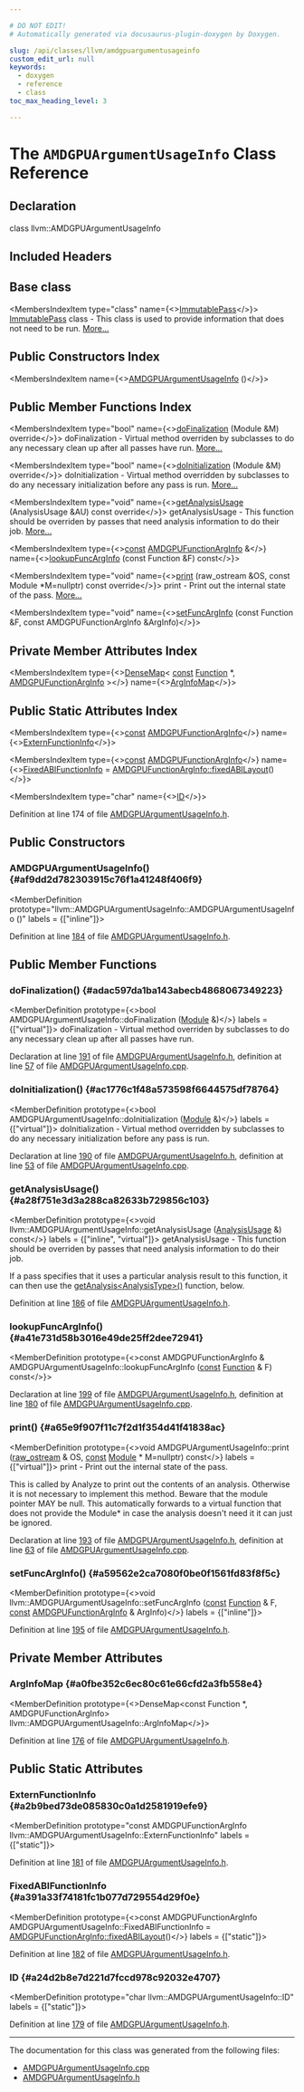 ```yaml
---

# DO NOT EDIT!
# Automatically generated via docusaurus-plugin-doxygen by Doxygen.

slug: /api/classes/llvm/amdgpuargumentusageinfo
custom_edit_url: null
keywords:
  - doxygen
  - reference
  - class
toc_max_heading_level: 3

---
```





# The `AMDGPUArgumentUsageInfo` Class Reference

<DoxygenPage pluginConfig={pluginConfig}>



## Declaration

<CodeBlock>class llvm::AMDGPUArgumentUsageInfo</CodeBlock>

## Included Headers

<IncludesList>
<IncludesListItem
  filePath="Target/AMDGPU/AMDGPUArgumentUsageInfo.h"
  permalink="/docs/api/files/lib/lib/target/lib/target/amdgpu/amdgpuargumentusageinfo-h"
  isLocal="true" />
</IncludesList>

## Base class

<MembersIndex>

<MembersIndexItem
  type="class"
  name={<><a href="/docs/api/classes/llvm/immutablepass">ImmutablePass</a></>}>
<a href="/docs/api/classes/llvm/immutablepass">ImmutablePass</a> class - This class is used to provide information that does not need to be run. <a href="/docs/api/classes/llvm/immutablepass/#details">More...</a>
</MembersIndexItem>

</MembersIndex>

## Public Constructors Index

<MembersIndex>

<MembersIndexItem
  name={<><a href="#af9dd2d782303915c76f1a41248f406f9">AMDGPUArgumentUsageInfo</a> ()</>}>
</MembersIndexItem>

</MembersIndex>

## Public Member Functions Index

<MembersIndex>

<MembersIndexItem
  type="bool"
  name={<><a href="#adac597da1ba143abecb4868067349223">doFinalization</a> (Module &amp;M) override</>}>
doFinalization - Virtual method overriden by subclasses to do any necessary clean up after all passes have run. <a href="#adac597da1ba143abecb4868067349223">More...</a>
</MembersIndexItem>

<MembersIndexItem
  type="bool"
  name={<><a href="#ac1776c1f48a573598f6644575df78764">doInitialization</a> (Module &amp;M) override</>}>
doInitialization - Virtual method overridden by subclasses to do any necessary initialization before any pass is run. <a href="#ac1776c1f48a573598f6644575df78764">More...</a>
</MembersIndexItem>

<MembersIndexItem
  type="void"
  name={<><a href="#a28f751e3d3a288ca82633b729856c103">getAnalysisUsage</a> (AnalysisUsage &amp;AU) const override</>}>
getAnalysisUsage - This function should be overriden by passes that need analysis information to do their job. <a href="#a28f751e3d3a288ca82633b729856c103">More...</a>
</MembersIndexItem>

<MembersIndexItem
  type={<><a href="/docs/api/files/lib/lib/target/lib/target/aarch64/aarch64promoteconstant-cpp/#a90f8350fecae261c25be85d38b451bff">const</a> <a href="/docs/api/structs/llvm/amdgpufunctionarginfo">AMDGPUFunctionArgInfo</a> &amp;</>}
  name={<><a href="#a41e731d58b3016e49de25ff2dee72941">lookupFuncArgInfo</a> (const Function &amp;F) const</>}>
</MembersIndexItem>

<MembersIndexItem
  type="void"
  name={<><a href="#a65e9f907f11c7f2d1f354d41f41838ac">print</a> (raw&#95;ostream &amp;OS, const Module &#42;M=nullptr) const override</>}>
print - Print out the internal state of the pass. <a href="#a65e9f907f11c7f2d1f354d41f41838ac">More...</a>
</MembersIndexItem>

<MembersIndexItem
  type="void"
  name={<><a href="#a59562e2ca7080f0be0f1561fd83f8f5c">setFuncArgInfo</a> (const Function &amp;F, const AMDGPUFunctionArgInfo &amp;ArgInfo)</>}>
</MembersIndexItem>

</MembersIndex>

## Private Member Attributes Index

<MembersIndex>

<MembersIndexItem
  type={<><a href="/docs/api/classes/llvm/densemap">DenseMap</a>&lt; <a href="/docs/api/files/lib/lib/target/lib/target/aarch64/aarch64promoteconstant-cpp/#a90f8350fecae261c25be85d38b451bff">const</a> <a href="/docs/api/classes/llvm/function">Function</a> &#42;, <a href="/docs/api/structs/llvm/amdgpufunctionarginfo">AMDGPUFunctionArgInfo</a> &gt;</>}
  name={<><a href="#a0fbe352c6ec80c61e66cfd2a3fb558e4">ArgInfoMap</a></>}>
</MembersIndexItem>

</MembersIndex>

## Public Static Attributes Index

<MembersIndex>

<MembersIndexItem
  type={<><a href="/docs/api/files/lib/lib/target/lib/target/aarch64/aarch64promoteconstant-cpp/#a90f8350fecae261c25be85d38b451bff">const</a> <a href="/docs/api/structs/llvm/amdgpufunctionarginfo">AMDGPUFunctionArgInfo</a></>}
  name={<><a href="#a2b9bed73de085830c0a1d2581919efe9">ExternFunctionInfo</a></>}>
</MembersIndexItem>

<MembersIndexItem
  type={<><a href="/docs/api/files/lib/lib/target/lib/target/aarch64/aarch64promoteconstant-cpp/#a90f8350fecae261c25be85d38b451bff">const</a> <a href="/docs/api/structs/llvm/amdgpufunctionarginfo">AMDGPUFunctionArgInfo</a></>}
  name={<><a href="#a391a33f74181fc1b077d729554d29f0e">FixedABIFunctionInfo</a> = <a href="/docs/api/structs/llvm/amdgpufunctionarginfo/#a69667e25bd46f756ca2b9efab35508eb">AMDGPUFunctionArgInfo::fixedABILayout</a>()</>}>
</MembersIndexItem>

<MembersIndexItem
  type="char"
  name={<><a href="#a24d2b8e7d221d7fccd978c92032e4707">ID</a></>}>
</MembersIndexItem>

</MembersIndex>


Definition at line 174 of file <a href="/docs/api/files/lib/lib/target/lib/target/amdgpu/amdgpuargumentusageinfo-h">AMDGPUArgumentUsageInfo.h</a>.

<SectionDefinition>

## Public Constructors

### AMDGPUArgumentUsageInfo() {#af9dd2d782303915c76f1a41248f406f9}

<MemberDefinition
  prototype="llvm::AMDGPUArgumentUsageInfo::AMDGPUArgumentUsageInfo ()"
  labels = {["inline"]}>

Definition at line <a href="/docs/api/files/lib/lib/target/lib/target/amdgpu/amdgpuargumentusageinfo-h/#l00184">184</a> of file <a href="/docs/api/files/lib/lib/target/lib/target/amdgpu/amdgpuargumentusageinfo-h">AMDGPUArgumentUsageInfo.h</a>.
</MemberDefinition>

</SectionDefinition>

<SectionDefinition>

## Public Member Functions

### doFinalization() {#adac597da1ba143abecb4868067349223}

<MemberDefinition
  prototype={<>bool AMDGPUArgumentUsageInfo::doFinalization (<a href="/docs/api/classes/llvm/module">Module</a> &amp;)</>}
  labels = {["virtual"]}>
doFinalization - Virtual method overriden by subclasses to do any necessary clean up after all passes have run.

Declaration at line <a href="/docs/api/files/lib/lib/target/lib/target/amdgpu/amdgpuargumentusageinfo-h/#l00191">191</a> of file <a href="/docs/api/files/lib/lib/target/lib/target/amdgpu/amdgpuargumentusageinfo-h">AMDGPUArgumentUsageInfo.h</a>, definition at line <a href="/docs/api/files/lib/lib/target/lib/target/amdgpu/amdgpuargumentusageinfo-cpp/#l00057">57</a> of file <a href="/docs/api/files/lib/lib/target/lib/target/amdgpu/amdgpuargumentusageinfo-cpp">AMDGPUArgumentUsageInfo.cpp</a>.
</MemberDefinition>

### doInitialization() {#ac1776c1f48a573598f6644575df78764}

<MemberDefinition
  prototype={<>bool AMDGPUArgumentUsageInfo::doInitialization (<a href="/docs/api/classes/llvm/module">Module</a> &amp;)</>}
  labels = {["virtual"]}>
doInitialization - Virtual method overridden by subclasses to do any necessary initialization before any pass is run.

Declaration at line <a href="/docs/api/files/lib/lib/target/lib/target/amdgpu/amdgpuargumentusageinfo-h/#l00190">190</a> of file <a href="/docs/api/files/lib/lib/target/lib/target/amdgpu/amdgpuargumentusageinfo-h">AMDGPUArgumentUsageInfo.h</a>, definition at line <a href="/docs/api/files/lib/lib/target/lib/target/amdgpu/amdgpuargumentusageinfo-cpp/#l00053">53</a> of file <a href="/docs/api/files/lib/lib/target/lib/target/amdgpu/amdgpuargumentusageinfo-cpp">AMDGPUArgumentUsageInfo.cpp</a>.
</MemberDefinition>

### getAnalysisUsage() {#a28f751e3d3a288ca82633b729856c103}

<MemberDefinition
  prototype={<>void llvm::AMDGPUArgumentUsageInfo::getAnalysisUsage (<a href="/docs/api/classes/llvm/analysisusage">AnalysisUsage</a> &amp;) const</>}
  labels = {["inline", "virtual"]}>
getAnalysisUsage - This function should be overriden by passes that need analysis information to do their job.

If a pass specifies that it uses a particular analysis result to this function, it can then use the <a href="/docs/api/classes/llvm/pass/#a4863e5e463fb79955269fbf7fbf52b80">getAnalysis&lt;AnalysisType&gt;()</a> function, below.

Definition at line <a href="/docs/api/files/lib/lib/target/lib/target/amdgpu/amdgpuargumentusageinfo-h/#l00186">186</a> of file <a href="/docs/api/files/lib/lib/target/lib/target/amdgpu/amdgpuargumentusageinfo-h">AMDGPUArgumentUsageInfo.h</a>.
</MemberDefinition>

### lookupFuncArgInfo() {#a41e731d58b3016e49de25ff2dee72941}

<MemberDefinition
  prototype={<>const AMDGPUFunctionArgInfo &amp; AMDGPUArgumentUsageInfo::lookupFuncArgInfo (<a href="/docs/api/files/lib/lib/target/lib/target/aarch64/aarch64promoteconstant-cpp/#a90f8350fecae261c25be85d38b451bff">const</a> <a href="/docs/api/classes/llvm/function">Function</a> &amp; F) const</>}>

Declaration at line <a href="/docs/api/files/lib/lib/target/lib/target/amdgpu/amdgpuargumentusageinfo-h/#l00199">199</a> of file <a href="/docs/api/files/lib/lib/target/lib/target/amdgpu/amdgpuargumentusageinfo-h">AMDGPUArgumentUsageInfo.h</a>, definition at line <a href="/docs/api/files/lib/lib/target/lib/target/amdgpu/amdgpuargumentusageinfo-cpp/#l00180">180</a> of file <a href="/docs/api/files/lib/lib/target/lib/target/amdgpu/amdgpuargumentusageinfo-cpp">AMDGPUArgumentUsageInfo.cpp</a>.
</MemberDefinition>

### print() {#a65e9f907f11c7f2d1f354d41f41838ac}

<MemberDefinition
  prototype={<>void AMDGPUArgumentUsageInfo::print (<a href="/docs/api/classes/llvm/raw-ostream">raw&#95;ostream</a> &amp; OS, <a href="/docs/api/files/lib/lib/target/lib/target/aarch64/aarch64promoteconstant-cpp/#a90f8350fecae261c25be85d38b451bff">const</a> <a href="/docs/api/classes/llvm/module">Module</a> &#42; M=nullptr) const</>}
  labels = {["virtual"]}>
print - Print out the internal state of the pass.

This is called by Analyze to print out the contents of an analysis. Otherwise it is not necessary to implement this method. Beware that the module pointer MAY be null. This automatically forwards to a virtual function that does not provide the Module&#42; in case the analysis doesn&#39;t need it it can just be ignored.

Declaration at line <a href="/docs/api/files/lib/lib/target/lib/target/amdgpu/amdgpuargumentusageinfo-h/#l00193">193</a> of file <a href="/docs/api/files/lib/lib/target/lib/target/amdgpu/amdgpuargumentusageinfo-h">AMDGPUArgumentUsageInfo.h</a>, definition at line <a href="/docs/api/files/lib/lib/target/lib/target/amdgpu/amdgpuargumentusageinfo-cpp/#l00063">63</a> of file <a href="/docs/api/files/lib/lib/target/lib/target/amdgpu/amdgpuargumentusageinfo-cpp">AMDGPUArgumentUsageInfo.cpp</a>.
</MemberDefinition>

### setFuncArgInfo() {#a59562e2ca7080f0be0f1561fd83f8f5c}

<MemberDefinition
  prototype={<>void llvm::AMDGPUArgumentUsageInfo::setFuncArgInfo (<a href="/docs/api/files/lib/lib/target/lib/target/aarch64/aarch64promoteconstant-cpp/#a90f8350fecae261c25be85d38b451bff">const</a> <a href="/docs/api/classes/llvm/function">Function</a> &amp; F, <a href="/docs/api/files/lib/lib/target/lib/target/aarch64/aarch64promoteconstant-cpp/#a90f8350fecae261c25be85d38b451bff">const</a> <a href="/docs/api/structs/llvm/amdgpufunctionarginfo">AMDGPUFunctionArgInfo</a> &amp; ArgInfo)</>}
  labels = {["inline"]}>

Definition at line <a href="/docs/api/files/lib/lib/target/lib/target/amdgpu/amdgpuargumentusageinfo-h/#l00195">195</a> of file <a href="/docs/api/files/lib/lib/target/lib/target/amdgpu/amdgpuargumentusageinfo-h">AMDGPUArgumentUsageInfo.h</a>.
</MemberDefinition>

</SectionDefinition>

<SectionDefinition>

## Private Member Attributes

### ArgInfoMap {#a0fbe352c6ec80c61e66cfd2a3fb558e4}

<MemberDefinition
  prototype={<>DenseMap&lt;const Function &#42;, AMDGPUFunctionArgInfo&gt; llvm::AMDGPUArgumentUsageInfo::ArgInfoMap</>}>

Definition at line <a href="/docs/api/files/lib/lib/target/lib/target/amdgpu/amdgpuargumentusageinfo-h/#l00176">176</a> of file <a href="/docs/api/files/lib/lib/target/lib/target/amdgpu/amdgpuargumentusageinfo-h">AMDGPUArgumentUsageInfo.h</a>.
</MemberDefinition>

</SectionDefinition>

<SectionDefinition>

## Public Static Attributes

### ExternFunctionInfo {#a2b9bed73de085830c0a1d2581919efe9}

<MemberDefinition
  prototype="const AMDGPUFunctionArgInfo llvm::AMDGPUArgumentUsageInfo::ExternFunctionInfo"
  labels = {["static"]}>

Definition at line <a href="/docs/api/files/lib/lib/target/lib/target/amdgpu/amdgpuargumentusageinfo-h/#l00181">181</a> of file <a href="/docs/api/files/lib/lib/target/lib/target/amdgpu/amdgpuargumentusageinfo-h">AMDGPUArgumentUsageInfo.h</a>.
</MemberDefinition>

### FixedABIFunctionInfo {#a391a33f74181fc1b077d729554d29f0e}

<MemberDefinition
  prototype={<>const AMDGPUFunctionArgInfo AMDGPUArgumentUsageInfo::FixedABIFunctionInfo = <a href="/docs/api/structs/llvm/amdgpufunctionarginfo/#a69667e25bd46f756ca2b9efab35508eb">AMDGPUFunctionArgInfo::fixedABILayout</a>()</>}
  labels = {["static"]}>

Definition at line <a href="/docs/api/files/lib/lib/target/lib/target/amdgpu/amdgpuargumentusageinfo-h/#l00182">182</a> of file <a href="/docs/api/files/lib/lib/target/lib/target/amdgpu/amdgpuargumentusageinfo-h">AMDGPUArgumentUsageInfo.h</a>.
</MemberDefinition>

### ID {#a24d2b8e7d221d7fccd978c92032e4707}

<MemberDefinition
  prototype="char llvm::AMDGPUArgumentUsageInfo::ID"
  labels = {["static"]}>

Definition at line <a href="/docs/api/files/lib/lib/target/lib/target/amdgpu/amdgpuargumentusageinfo-h/#l00179">179</a> of file <a href="/docs/api/files/lib/lib/target/lib/target/amdgpu/amdgpuargumentusageinfo-h">AMDGPUArgumentUsageInfo.h</a>.
</MemberDefinition>

</SectionDefinition>

<hr/>

The documentation for this class was generated from the following files:

<ul>
<li><a href="/docs/api/files/lib/lib/target/lib/target/amdgpu/amdgpuargumentusageinfo-cpp">AMDGPUArgumentUsageInfo.cpp</a></li>
<li><a href="/docs/api/files/lib/lib/target/lib/target/amdgpu/amdgpuargumentusageinfo-h">AMDGPUArgumentUsageInfo.h</a></li>
</ul>

</DoxygenPage>
